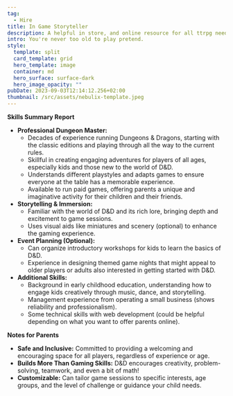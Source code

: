 ```yaml
---
tag:
  - Hire
title: In Game Storyteller
description: A helpful in store, and online resource for all ttrpg needs.
intro: You're never too old to play pretend.
style:
  template: split
  card_template: grid
  hero_template: image
  container: md
  hero_surface: surface-dark
  hero_image_opacity: ""
pubDate: 2023-09-03T12:14:12.256+02:00
thumbnail: /src/assets/nebulix-template.jpeg
---
```



**Skills Summary Report**

* **Professional Dungeon Master:**
    * Decades of experience running Dungeons & Dragons, starting with the classic editions and playing through all the way to the current rules.
    * Skillful in creating engaging adventures for players of all ages, especially kids and those new to the world of D&D.
    * Understands different playstyles and adapts games to ensure everyone at the table has a memorable experience. 
    * Available to run paid games, offering parents a unique and imaginative activity for their children and their friends.
* **Storytelling & Immersion:**
    * Familiar with the world of D&D and its rich lore, bringing depth and excitement to game sessions.
    * Uses visual aids like miniatures and scenery (optional) to enhance the gaming experience.
* **Event Planning (Optional):**
    * Can organize introductory workshops for kids to learn the basics of D&D.
    * Experience in designing themed game nights that might appeal to older players or adults also interested in getting started with D&D.
* **Additional Skills:**
    * Background in early childhood education, understanding how to engage kids creatively through music, dance, and storytelling.
    * Management experience from operating a small business (shows reliability and professionalism).
    * Some technical skills with web development (could be helpful depending on what you want to offer parents online).

**Notes for Parents**

* **Safe and Inclusive:** Committed to providing a welcoming and encouraging space for all players, regardless of experience or age. 
* **Builds More Than Gaming Skills:** D&D encourages creativity, problem-solving, teamwork, and even a bit of math!
* **Customizable:** Can tailor game sessions to specific interests, age groups, and the level of challenge or guidance your child needs.

